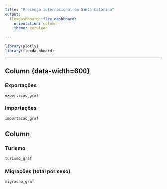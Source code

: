 ```yaml
---
title: "Presença internacional em Santa Catarina"
output: 
  flexdashboard::flex_dashboard:
    orientation: column
    theme: cerulean

---
```


```r
library(plotly)
library(flexdashboard)
```
---
    
Column {data-width=600}{.tabset}
-------------------------------------

### Exportações

```r
exportacao_graf
```

### Importações

```r
importacao_graf
```

Column {data-width=400}
-------------------------------------
   
### Turismo

```r

turismo_graf
```   
    
### Migrações (total por sexo)

```r

migracao_graf
```
